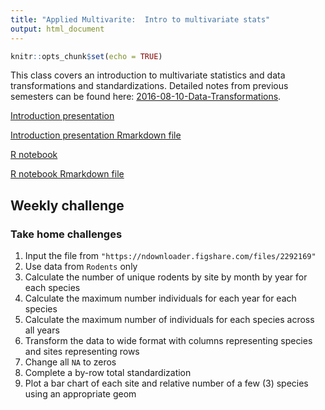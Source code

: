 ```yaml
---
title: "Applied Multivarite:  Intro to multivariate stats"
output: html_document
---
```


```r
knitr::opts_chunk$set(echo = TRUE)
```

This class covers an introduction to multivariate statistics and data transformations and standardizations.  Detailed notes from previous semesters can be found here:  [2016-08-10-Data-Transformations](https://chrischizinski.github.io/SNR_R_Group/2016-08-10-Data-Transformations).

[Introduction presentation](https://chrischizinski.github.io/pres_introtomultivariate)

[Introduction presentation Rmarkdown file](https://raw.githubusercontent.com/chrischizinski/SNR_R_Group/master/presentations/2017-09-15-introtomultivariate.Rmd)

[R notebook](https://chrischizinski.github.io/snr_r_notebooks/datatransformations/)

[R notebook Rmarkdown file](https://raw.githubusercontent.com/chrischizinski/SNR_R_Group/master/notebooks/2017-09-15-IntrotoMultivariate.Rmd)


## Weekly challenge

### Take home challenges

1. Input the file from `"https://ndownloader.figshare.com/files/2292169"`
2. Use data from `Rodents` only 
3. Calculate the number of unique rodents by site by month by year for each species
4. Calculate the maximum number individuals for each year for each species
5. Calculate the maximum number of individuals for each species across all years
6. Transform the data to wide format with columns representing species and sites representing rows
7. Change all `NA` to zeros
8. Complete a by-row total standardization
9. Plot a bar chart of each site and relative number of a few (3) species using an appropriate geom




